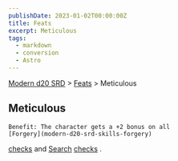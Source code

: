 ```yaml
---
publishDate: 2023-01-02T00:00:00Z
title: Feats
excerpt: Meticulous
tags:
  - markdown
  - conversion
  - Astro
---
```


[Modern d20 SRD](/#modernD20) > [Feats](modern-d20-srd-feats-index) > Meticulous

## Meticulous




    Benefit: The character gets a +2 bonus on all
    [Forgery](modern-d20-srd-skills-forgery)

[checks](modern-d20-srd-skills-skill-basics-php#skill-check-index)
and
[Search](modern-d20-srd-skills-search)
[checks](modern-d20-srd-skills-skill-basics-php#skill-check-index)
.
